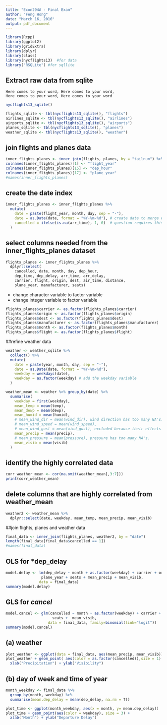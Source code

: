 ```yaml
---
title: "Econ294A - Final Exam"
author: "Feng Hong"
date: "March 16, 2016"
output: pdf_document
---
```


```r
library(Rcpp)
library(ggplot2)
library(gridExtra)
library(dplyr)
library(class)
library(nycflights13)  #for data
library("RSQLite") #for sqllite
```

## Extract raw data from sqlite

```
Here comes to your word, Here comes to your word, 
Here comes to your word, Here comes to your word
```


```r
nycflights13_sqlite()

flights_sqlite <- tbl(nycflights13_sqlite(), "flights")
airlines_sqlite <- tbl(nycflights13_sqlite(), "airlines")
airports_sqlite <- tbl(nycflights13_sqlite(), "airports")
planes_sqlite <- tbl(nycflights13_sqlite(), "planes")
weather_sqlite <- tbl(nycflights13_sqlite(), "weather")
```

## join flights and planes data

```r

inner_flights_planes <- inner_join(flights, planes, by = "tailnum") %>% tbl_df 
colnames(inner_flights_planes)[1] <- "flight_year"
colnames(inner_flights_planes)[15] <- "dep_hour"
colnames(inner_flights_planes)[17] <- "plane_year"
#names(inner_flights_planes)
```

## create the date index

```r
inner_flights_planes <- inner_flights_planes %>% 
  mutate(
    date = paste(flight_year, month, day, sep = "-"), 
    date = as.Date(date, format = "%Y-%m-%d"), # create date to merge with weather
    cancelled = ifelse(is.na(arr_time), 1, 0)  # question requires this
  ) 

```

## select columns needed from the inner_flights_planes dataset

```r
flights_planes <- inner_flights_planes %>%
  dplyr::select(
    cancelled, date, month, day, dep_hour,
    dep_time, dep_delay, arr_time, arr_delay,
    carrier, flight, origin, dest, air_time, distance, 
    plane_year, manufacturer, seats)
```

- change character variable to factor variable
- change integer variable to factor variable

``` r
flights_planes$carrier <- as.factor(flights_planes$carrier)
flights_planes$origin <- as.factor(flights_planes$origin)
flights_planes$dest <- as.factor(flights_planes$dest)
flights_planes$manufacturer <- as.factor(flights_planes$manufacturer)
flights_planes$month <- as.factor(flights_planes$month)
flights_planes$flight <- as.factor(flights_planes$flight)
```






##refine weather data

```r
weather <- weather_sqlite %>%  
  collect() %>% 
  mutate(
    date = paste(year, month, day, sep = "-"),
    date = as.Date(date, format = "%Y-%m-%d"),
    weekday = weekdays(date),
    weekday = as.factor(weekday) # add the weekday variable
  ) 
```

```r
weather_mean <- weather %>% group_by(date) %>%
  summarise(
    weekday = first(weekday),
    mean_temp = mean(temp),
    mean_dewp = mean(dewp),
    mean_humid = mean(humid),
    # mean_wind_dir = mean(wind_dir), wind direction has too many NA's.
    # mean_wind_speed = mean(wind_speed),
    # mean_wind_gust = mean(wind_gust), excluded because their effects depending on direction.
    mean_precip = mean(precip),
    # mean_pressure = mean(pressure), pressure has too many NA's.
    mean_visib = mean(visib)
  )
```



## identify the highly correlated data

```r
corr_weather_mean <- cor(na.omit(weather_mean[,3:7]))
print(corr_weather_mean)
```

## delete columns that are highly correlated from weather_mean

```r
weather2 <- weather_mean %>%
  dplyr::select(date, weekday, mean_temp, mean_precip, mean_visib)
```

##join flights, planes and weather data 

```r
final_data <- inner_join(flights_planes, weather2, by = "date")
length(final_data[final_data$cancelled == 1])
#names(final_data)
```


## **OLS** for *dep_delay
```r
model.delay <- lm(dep_delay ~ month + as.factor(weekday) + carrier + origin +
                plane_year + seats + mean_precip + mean_visib,
               data = final_data)
summary(model.delay)
```

## **GLS** for *cancel*

```r
model.cancel <- glm(cancelled ~ month + as.factor(weekday) + carrier + origin +
                     seats +  mean_visib,
                   data = final_data, family=binomial(link="logit"))
summary(model.cancel)
```

## (a) weather 

```r
plot_weather <- ggplot(data = final_data, aes(mean_precip, mean_visib)) 
plot_weather + geom_point( aes(color = as.factor(cancelled)),size = 1) +
  xlab("Precipitation") + ylab("Visibility")
```


## (b) day of week and time of year

```r
month_weekday <- final_data %>%
  group_by(month, weekday) %>%
  summarise(mean.dep_delay = mean(dep_delay, na.rm = T)) 

plot_time <- ggplot(month_weekday, aes(x = month, y= mean.dep_delay))
plot_time + geom_point(aes(color = weekday), size = 3) +
  xlab("Month") + ylab("Departure Delay")
```
